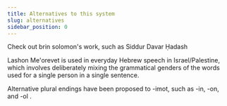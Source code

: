 ```yaml
---
title: Alternatives to this system
slug: alternatives
sidebar_position: 0
---
```

Check out brin solomon's work, such as Siddur Davar Ḥadash

Lashon Me'orevet is used in everyday Hebrew speech in Israel/Palestine, which involves deliberately mixing the grammatical genders of the words used for a single person in a single sentence.

Alternative plural endings have been proposed to -imot, such as -in, -on, and -ol .
